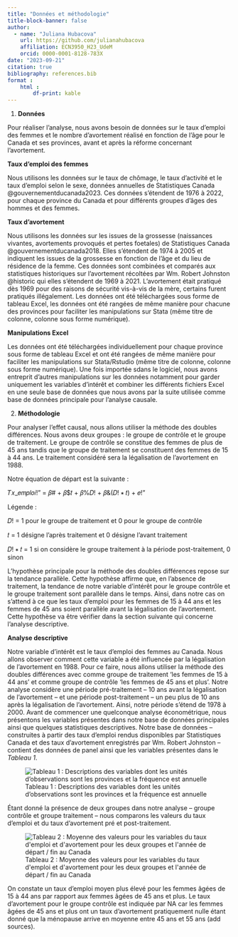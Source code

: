 ```yaml
---
title: "Données et méthodologie"
title-block-banner: false
author:
  - name: "Juliana Hubacova"
    url: https://github.com/julianahubacova
    affiliation: ECN3950_H23_UdeM
    orcid: 0000-0001-8128-783X
date: "2023-09-21"
citation: true
bibliography: references.bib
format :
    html : 
        df-print: kable
---
```


1.  **Données**

Pour réaliser l'analyse, nous avons besoin de données sur le taux d'emploi des femmes et le nombre d'avortement réalisé en fonction de l'âge pour le Canada et ses provinces, avant et après la réforme concernant l'avortement.

**Taux d'emploi des femmes**

Nous utilisons les données sur le taux de chômage, le taux d'activité et le taux d'emploi selon le sexe, données annuelles de Statistiques Canada @gouvernementducanada2023. Ces données s'étendent de 1976 à 2022, pour chaque province du Canada et pour différents groupes d'âges des hommes et des femmes.

**Taux d'avortement**

Nous utilisons les données sur les issues de la grossesse (naissances vivantes, avortements provoqués et pertes foetales) de Statistiques Canada @gouvernementducanada2018. Elles s'étendent de 1974 à 2005 et indiquent les issues de la grossesse en fonction de l'âge et du lieu de résidence de la femme. Ces données sont combinées et comparés aux statistiques historiques sur l'avortement récoltées par Wm. Robert Johnston @historic qui elles s'étendent de 1969 à 2021. L'avortement était pratiqué dès 1969 pour des raisons de sécurité vis-à-vis de la mère, certains furent pratiqués illégalement. Les données ont été téléchargées sous forme de tableau Excel, les données ont été rangées de même manière pour chacune des provinces pour faciliter les manipulations sur Stata (même titre de colonne, colonne sous forme numérique).

**Manipulations Excel**

Les données ont été téléchargées individuellement pour chaque province sous forme de tableau Excel et ont été rangées de même manière pour faciliter les manipulations sur Stata/Rstudio (même titre de colonne, colonne sous forme numérique). Une fois importée sdans le logiciel, nous avons entreprit d'autres manipulations sur les données notamment pour garder uniquement les variables d'intérêt et combiner les différents fichiers Excel en une seule base de données que nous avons par la suite utilisée comme base de données principale pour l'analyse causale.

2.  **Méthodologie**

Pour analyser l'effet causal, nous allons utiliser la méthode des doubles différences. Nous avons deux groupes : le groupe de contrôle et le groupe de traitement. Le groupe de contrôle se constitue des femmes de plus de 45 ans tandis que le groupe de traitement se constituent des femmes de 15 à 44 ans. Le traitement considéré sera la légalisation de l'avortement en 1988.

Notre équation de départ est la suivante :

𝑇𝑥_𝑒𝑚𝑝𝑙𝑜𝑖!" = 𝛽# + 𝛽\$𝑡 + 𝛽%𝐷! + 𝛽&(𝐷! ∗ 𝑡) + 𝑒!"

Légende :

𝐷! = 1 pour le groupe de traitement et 0 pour le groupe de contrôle

𝑡 = 1 désigne l'après traitement et 0 désigne l'avant traitement

𝐷! ∗ 𝑡 = 1 si on considère le groupe traitement à la période post-traitement, 0 sinon

L'hypothèse principale pour la méthode des doubles différences repose sur la tendance parallèle. Cette hypothèse affirme que, en l'absence de traitement, la tendance de notre variable d'intérêt pour le groupe contrôle et le groupe traitement sont parallèle dans le temps. Ainsi, dans notre cas on s'attend à ce que les taux d'emploi pour les femmes de 15 à 44 ans et les femmes de 45 ans soient parallèle avant la légalisation de l'avortement. Cette hypothèse va être vérifier dans la section suivante qui concerne l'analyse descriptive.

**Analyse descriptive**

Notre variable d'intérêt est le taux d'emploi des femmes au Canada. Nous allons observer comment cette variable a été influencée par la légalisation de l'avortement en 1988. Pour ce faire, nous allons utiliser la méthode des doubles différences avec comme groupe de traitement 'les femmes de 15 à 44 ans' et comme groupe de contrôle 'les femmes de 45 ans et plus'. Notre analyse considère une période pré-traitement -- 10 ans avant la légalisation de l'avortement -- et une période post-traitement -- un peu plus de 10 ans après la légalisation de l'avortement. Ainsi, notre période s'étend de 1978 à 2000. Avant de commencer une quelconque analyse économétrique, nous présentons les variables présentes dans notre base de données principales ainsi que quelques statistiques descriptives. Notre base de données -- construites à partir des taux d'emploi rendus disponibles par Statistiques Canada et des taux d'avortement enregistrés par Wm. Robert Johnston -- contient des données de panel ainsi que les variables présentes dans le *Tableau 1*.

![Tableau 1 : Descriptions des variables dont les unités d'observations sont les provinces et la fréquence est annuelle](images/Table1.png){fig-align="center"}

Étant donné la présence de deux groupes dans notre analyse -- groupe contrôle et groupe traitement -- nous comparons les valeurs du taux d'emploi et du taux d'avortement pré et post-traitement.

![Tableau 2 : Moyenne des valeurs pour les variables du taux d\'emploi et d\'avortement pour les deux groupes et l\'année de départ / fin au Canada](images/Table2.png)

On constate un taux d’emploi moyen plus élevé pour les femmes âgées de 15 à 44 ans par
rapport aux femmes âgées de 45 ans et plus. Le taux d’avortement pour le groupe contrôle
est indiquée par NA car les femmes âgées de 45 ans et plus ont un taux d’avortement
pratiquement nulle étant donné que la ménopause arrive en moyenne entre 45 ans et 55 ans
(add sources).